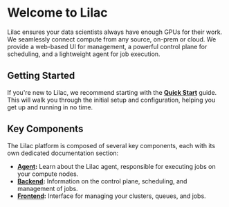 # Welcome to Lilac

Lilac ensures your data scientists always have enough GPUs for their work. We seamlessly connect compute from any source, on-prem or cloud. We provide a web-based UI for management, a powerful control plane for scheduling, and a lightweight agent for job execution.

## Getting Started

If you're new to Lilac, we recommend starting with the **[Quick Start](./quick-start)** guide. This will walk you through the initial setup and configuration, helping you get up and running in no time.

## Key Components

The Lilac platform is composed of several key components, each with its own dedicated documentation section:

- **[Agent](./agent):** Learn about the Lilac agent, responsible for executing jobs on your compute nodes.
- **[Backend](./backend):** Information on the control plane, scheduling, and management of jobs.
- **[Frontend](./frontend):** Interface for managing your clusters, queues, and jobs.